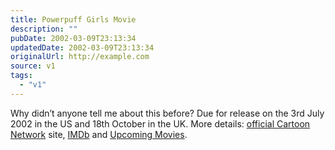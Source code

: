 ```yaml
---
title: Powerpuff Girls Movie
description: ""
pubDate: 2002-03-09T23:13:34
updatedDate: 2002-03-09T23:13:34
originalUrl: http://example.com
source: v1
tags:
  - "v1"
---
```


Why didn&#8217;t anyone tell me about this before? Due for release on the 3rd July 2002 in the US and 18th October in the UK. More details: [official Cartoon Network][1] site, [IMDb][2] and [Upcoming Movies][3].

[1]: http://www.cartoonnetwork.com/POWERPUFF/movie/
[2]: http://uk.imdb.com/Title?0289408
[3]: http://www.upcomingmovies.com/powerpuffgirls.html
